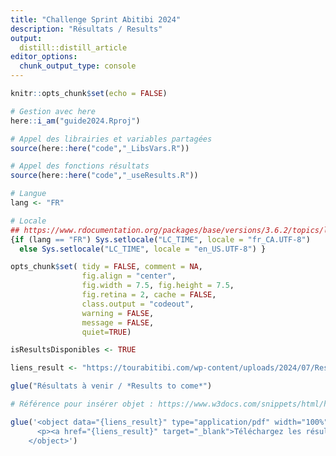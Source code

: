 ```yaml
---
title: "Challenge Sprint Abitibi 2024"
description: "Résultats / Results"
output:
  distill::distill_article
editor_options: 
  chunk_output_type: console
---
```


<!-- Pour render : rmarkdown::render_site('guide_sprint') -->
```r
knitr::opts_chunk$set(echo = FALSE)

# Gestion avec here
here::i_am("guide2024.Rproj")
```

```r
# Appel des librairies et variables partagées
source(here::here("code","_LibsVars.R"))

# Appel des fonctions résultats
source(here::here("code","_useResults.R"))

# Langue
lang <- "FR"

# Locale
## https://www.rdocumentation.org/packages/base/versions/3.6.2/topics/locales
{if (lang == "FR") Sys.setlocale("LC_TIME", locale = "fr_CA.UTF-8") 
  else Sys.setlocale("LC_TIME", locale = "en_US.UTF-8") }

opts_chunk$set( tidy = FALSE, comment = NA, 
                fig.align = "center",
                fig.width = 7.5, fig.height = 7.5,
                fig.retina = 2, cache = FALSE,
                class.output = "codeout",
                warning = FALSE,
                message = FALSE,
                quiet=TRUE)

```


<!-- Inscrire les données ici :  -->

```r

isResultsDisponibles <- TRUE

liens_result <- "https://tourabitibi.com/wp-content/uploads/2024/07/Resultats-ChallengeSprint2024.pdf"

```



```r

glue("Résultats à venir / *Results to come*")

```


```r

# Référence pour insérer objet : https://www.w3docs.com/snippets/html/how-to-embed-pdf-in-html.html

glue('<object data="{liens_result}" type="application/pdf" width="100%" height="650px">
      <p><a href="{liens_result}" target="_blank">Téléchargez les résultats / *Download results*</a></p>
    </object>')

 

```

    
